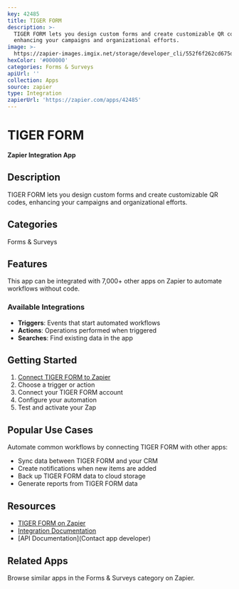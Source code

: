 ```yaml
---
key: 42485
title: TIGER FORM
description: >-
  TIGER FORM lets you design custom forms and create customizable QR codes,
  enhancing your campaigns and organizational efforts.
image: >-
  https://zapier-images.imgix.net/storage/developer_cli/552f6f262cd675d597cbe231bf154ca7_2.png?auto=format%2Ccompress&ixlib=python-3.0.0&q=50
hexColor: '#000000'
categories: Forms & Surveys
apiUrl: ''
collection: Apps
source: zapier
type: Integration
zapierUrl: 'https://zapier.com/apps/42485'
---
```

# TIGER FORM

**Zapier Integration App**

## Description

TIGER FORM lets you design custom forms and create customizable QR codes, enhancing your campaigns and organizational efforts.

## Categories

Forms & Surveys

## Features

This app can be integrated with 7,000+ other apps on Zapier to automate workflows without code.

### Available Integrations

- **Triggers**: Events that start automated workflows
- **Actions**: Operations performed when triggered
- **Searches**: Find existing data in the app

## Getting Started

1. [Connect TIGER FORM to Zapier](https://zapier.com/apps/42485)
2. Choose a trigger or action
3. Connect your TIGER FORM account
4. Configure your automation
5. Test and activate your Zap

## Popular Use Cases

Automate common workflows by connecting TIGER FORM with other apps:

- Sync data between TIGER FORM and your CRM
- Create notifications when new items are added
- Back up TIGER FORM data to cloud storage
- Generate reports from TIGER FORM data

## Resources

- [TIGER FORM on Zapier](https://zapier.com/apps/42485)
- [Integration Documentation](https://zapier.com/apps/42485/integrations)
- [API Documentation](Contact app developer)

## Related Apps

Browse similar apps in the Forms & Surveys category on Zapier.
